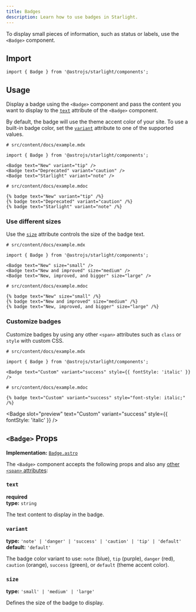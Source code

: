 ```yaml
---
title: Badges
description: Learn how to use badges in Starlight.
---
```



To display small pieces of information, such as status or labels, use the `<Badge>` component.


<Preview>

<Badge slot="preview" text="New" />

</Preview>

## Import

```tsx
import { Badge } from '@astrojs/starlight/components';
```

## Usage

Display a badge using the `<Badge>` component and pass the content you want to display to the [`text`](#text) attribute of the `<Badge>` component.

By default, the badge will use the theme accent color of your site.
To use a built-in badge color, set the [`variant`](#variant) attribute to one of the supported values.

<Preview>

```mdx
# src/content/docs/example.mdx

import { Badge } from '@astrojs/starlight/components';

<Badge text="New" variant="tip" />
<Badge text="Deprecated" variant="caution" />
<Badge text="Starlight" variant="note" />
```

<Fragment slot="markdoc">

```markdoc
# src/content/docs/example.mdoc

{% badge text="New" variant="tip" /%}
{% badge text="Deprecated" variant="caution" /%}
{% badge text="Starlight" variant="note" /%}
```

</Fragment>

<Fragment slot="preview">
	<Badge text="New" variant="tip" />
	<Badge text="Deprecated" variant="caution" />
	<Badge text="Starlight" variant="note" />
</Fragment>

</Preview>

### Use different sizes

Use the [`size`](#size) attribute controls the size of the badge text.

<Preview>

```mdx /size="\w+"/
# src/content/docs/example.mdx

import { Badge } from '@astrojs/starlight/components';

<Badge text="New" size="small" />
<Badge text="New and improved" size="medium" />
<Badge text="New, improved, and bigger" size="large" />
```

<Fragment slot="markdoc">

```markdoc /size="\w+"/
# src/content/docs/example.mdoc

{% badge text="New" size="small" /%}
{% badge text="New and improved" size="medium" /%}
{% badge text="New, improved, and bigger" size="large" /%}
```

</Fragment>

<Fragment slot="preview">
	<Badge text="New" size="small" />
	<Badge text="New and improved" size="medium" />
	<Badge text="New, improved, and bigger" size="large" />
</Fragment>

</Preview>

### Customize badges

Customize badges by using any other `<span>` attributes such as `class` or `style` with custom CSS.

<Preview>

```mdx "style={{ fontStyle: 'italic' }}"
# src/content/docs/example.mdx

import { Badge } from '@astrojs/starlight/components';

<Badge text="Custom" variant="success" style={{ fontStyle: 'italic' }} />
```

<Fragment slot="markdoc">

```markdoc 'style="font-style: italic;"'
# src/content/docs/example.mdoc

{% badge text="Custom" variant="success" style="font-style: italic;" /%}
```

</Fragment>

<Badge
	slot="preview"
	text="Custom"
	variant="success"
	style={{ fontStyle: 'italic' }}
/>

</Preview>

## `<Badge>` Props

**Implementation:** [`Badge.astro`](https://github.com/withastro/starlight/blob/main/packages/starlight/user-components/Badge.astro)

The `<Badge>` component accepts the following props and also any [other `<span>` attributes](#customize-badges):

### `text`

**required**  
**type:** `string`

The text content to display in the badge.

### `variant`

**type:** `'note' | 'danger' | 'success' | 'caution' | 'tip' | 'default'`  
**default:** `'default'`

The badge color variant to use: `note` (blue), `tip` (purple), `danger` (red), `caution` (orange), `success` (green), or `default` (theme accent color).

### `size`

**type:** `'small' | 'medium' | 'large'`

Defines the size of the badge to display.
